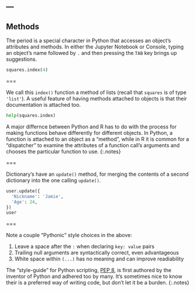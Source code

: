 ---
---

## Methods

The period is a special character in Python that accesses an object's
attributes and methods. In either the Jupyter Notebook or Console,
typing an object's name followed by `.` and then pressing the `TAB`
key brings up suggestions.

```python
squares.index(4)
```

===

We call this `index()` function a method of lists (recall that
`squares` is of type `'list'`). A useful feature of having methods
attached to objects is that their documentation is attached too.

```python
help(squares.index)
```

A major differnce between Python and R has to do with the process for
making functions behave differently for different objects. In Python,
a function is attached to an object as a "method", while in R it is
common for a "dispatcher" to examine the attributes of a function
call's arguments and chooses the particular function to use.
{:.notes}

===

Dictionary's have an `update()` method, for merging the contents
of a second dictionary into the one calling `update()`.

```python
user.update({
  'Nickname': 'Jamie',
  'Age': 24,
})
user
```

===

Note a couple "Pythonic" style choices in the above:

1. Leave a space after the `:` when declaring `key: value` pairs
1. Trailing null arguments are syntactically correct, even advantageous
1. White space within `(...)` has no meaning and can improve readiability

The "style-guide" for Python scripting, [PEP 8], is first authored by the inventor
of Python and adhered too by many. It's sometimes nice to know their is a preferred
way of writing code, but don't let it be a burden.
{:.notes}

[PEP 8]: https://www.python.org/dev/peps/pep-0008/

